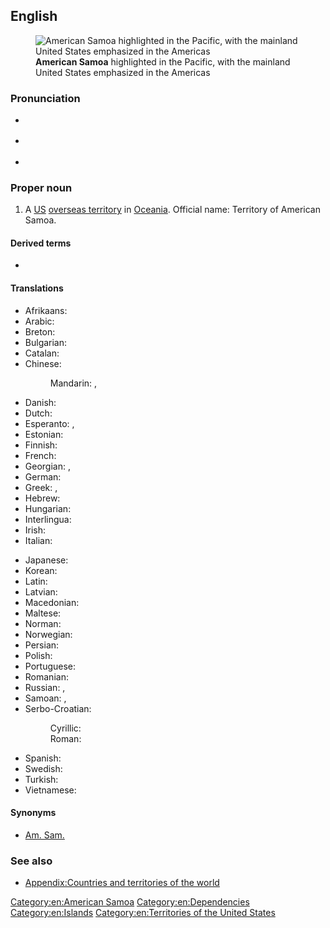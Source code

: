 ==English==
{{wikipedia}}
[[File:American Samoa in United States.svg|alt=A map of the Pacific with American Samoa highlighted|thumb|right|'''American Samoa''' highlighted in the Pacific, with the mainland United States emphasized in the Americas]]

===Pronunciation===
* {{a|UK}} {{IPA|en|/əˈmɛɹ.ɪ.kən səˈməʊ.ə/}}
* {{a|US}} {{IPA|en|/əˈmɛɹ.ɪ.kən səˈmoʊ.ə/}}
* {{audio|en|en-us-American Samoa.ogg|Audio (US)}}

===Proper noun===
{{en-proper noun}}

# A [[US]] [[overseas territory]] in [[Oceania]]. Official name: Territory of American Samoa.

====Derived terms====
* {{l|en|American Samoan}}

====Translations====
{{trans-top|US overseas territory in Oceania}}
* Afrikaans: {{t|af|Amerikaans-Samoa}}
* Arabic: {{t|ar|سَامُوَّا اَلْأَمْرِيكِيَّة|f}}
* Breton: {{t|br|Samoa Amerikan}}
* Bulgarian: {{t|bg|Америка́нски Само́а|m}}
* Catalan: {{t+|ca|Samoa Nord-americana|f}}
* Chinese:
*: Mandarin: {{t+|cmn|美屬薩摩亞}}, {{t+|cmn|美属萨摩亚|tr=Měishǔ Sàmóyà}}
* Danish: {{t+|da|Amerikansk Samoa}}
* Dutch: {{t+|nl|Amerikaans-Samoa}}
* Esperanto: {{t|eo|Samoo Usona}}, {{t|eo|Usona Samoo}}
* Estonian: {{t+|et|Ameerika Samoa}}
* Finnish: {{t+|fi|Amerikan Samoa}}
* French: {{t+|fr|Samoa américaines|f-p}}
* Georgian: {{t|ka|ამერიკის სამოა}}, {{t|ka|აღმოსავლეთი სამოა}}
* German: {{t+|de|Amerikanisch-Samoa|n}}
* Greek: {{t+|el|Αμερικανική Σαμόα}}, {{t|el|Αμερικανικές Σαμόα}}
* Hebrew: {{t|he|סָמוֹאָה הָאָמֶרִיקָנִית|tr=Samoa ha-Americanit}}
* Hungarian: {{t+|hu|Amerikai Szamoa}}
* Interlingua: {{t|ia|Samoa American}}
* Irish: {{t|ga|Samó Mheiriceá|m}}
* Italian: {{t|it|Samoa americane}}
{{trans-mid}}
* Japanese: {{t|ja|アメリカン・サモア|tr=Amerikan-Samoa}}
* Korean: {{t|ko|^미국령 ^사모아}}
* Latin: {{t|la|Samoa Americana|f}}
* Latvian: {{t|lv|Amerikāņu Samoa|f}}
* Macedonian: {{t|mk|Амери́канска Само́а|f}}
* Maltese: {{t-check|mt|Samoa Amerikana|alt=Is-Samoa Amerikana}}
* Norman: {{t|nrf|Samoa Améthitchain|m}}
* Norwegian: {{t|no|Amerikansk Samoa}}
* Persian: {{t|fa|ساموآی آمریکا}}
* Polish: {{t+|pl|Samoa Amerykańskie|n}}
* Portuguese: {{t+|pt|Samoa Americana}}
* Romanian: {{t|ro|Samoa Americană|f}}
* Russian: {{t+|ru|Америка́нское Само́а|n}}, {{t|ru|Восто́чное Само́а|n}}
* Samoan: {{t|sm|Amerika Sāmoa}}, {{t|sm|Teritori o Amerika Sāmoa}}
* Serbo-Croatian:
*: Cyrillic: {{t-check|sh|Америчка Самоа}}
*: Roman: {{t-check|sh|Američka Samoa}}
* Spanish: {{t+|es|Samoa Americana|f}}
* Swedish: {{t+|sv|Amerikanska Samoa}}
* Turkish: {{t|tr|Amerikan Samoası}}
* Vietnamese: {{t|vi|Samoa thuộc Mỹ}}
{{trans-bottom}}

====Synonyms====
* [[Am. Sam.]]

===See also===
* [[Appendix:Countries and territories of the world]]
{{table:USA/en}}

[[Category:en:American Samoa]]
[[Category:en:Dependencies]]
[[Category:en:Islands]]
[[Category:en:Territories of the United States]]